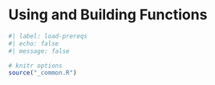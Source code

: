 # Using and Building Functions {#sec-using-and-building-functions}

```r
#| label: load-prereqs
#| echo: false
#| message: false

# knitr options
source("_common.R")

```
